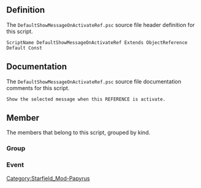 {{Script_Object_Summary
| title = DefaultShowMessageOnActivateRef
| name = [[SFM:Script-DefaultShowMessageOnActivateRef|DefaultShowMessageOnActivateRef]]
| extends = [[SFM:Script-ObjectReference|ObjectReference]] → [[SFM:Script-Form|Form]] → [[SFM:Script-ScriptObject|ScriptObject]]
| flags = Default, Const
}}


== Definition ==
The <code>DefaultShowMessageOnActivateRef.psc</code> source file header definition for this script.

<source lang="papyrus">
ScriptName DefaultShowMessageOnActivateRef Extends ObjectReference Default Const
</source>


== Documentation ==
The <code>DefaultShowMessageOnActivateRef.psc</code> source file documentation comments for this script.

<source>
Show the selected message when this REFERENCE is activate.
</source>


== Member ==
The members that belong to this script, grouped by kind.

=== Group ===
{{Script_Object_Member_Summary
| title = Required_Properties
| script = [[SFM:Script-DefaultShowMessageOnActivateRef|DefaultShowMessageOnActivateRef]]
| name = [[SFM:Script-DefaultShowMessageOnActivateRef/Required_Properties|Required_Properties]]
| kind = Group
}}

{{Script_Object_Member_Summary
| title = Optional_Properties
| script = [[SFM:Script-DefaultShowMessageOnActivateRef|DefaultShowMessageOnActivateRef]]
| name = [[SFM:Script-DefaultShowMessageOnActivateRef/Optional_Properties|Optional_Properties]]
| kind = Group
}}

{{Script_Object_Member_Summary
| title = Debug_Properties
| script = [[SFM:Script-DefaultShowMessageOnActivateRef|DefaultShowMessageOnActivateRef]]
| name = [[SFM:Script-DefaultShowMessageOnActivateRef/Debug_Properties|Debug_Properties]]
| kind = Group
}}

=== Event ===
{{Script_Object_Member_Summary
| title = OnActivate
| script = [[SFM:Script-DefaultShowMessageOnActivateRef|DefaultShowMessageOnActivateRef]]
| name = [[SFM:Script-DefaultShowMessageOnActivateRef/OnActivate|OnActivate]]
| kind = Event
| parameters = ObjectReference akActionRef
}}


[[Category:Starfield_Mod-Papyrus]]
